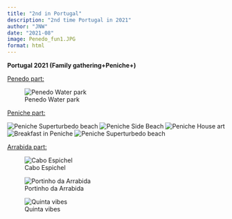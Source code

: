 ```yaml
---
title: "2nd in Portugal"
description: "2nd time Portugal in 2021"
author: "JNW"
date: "2021-08"
image: Penedo_fun1.JPG
format: html
---
```


**Portugal 2021 (Family gathering+Peniche+)**

[Penedo part:]{.underline}

![Penedo Water park](Penedo_fun1.JPG)

[Peniche part:]{.underline}

![Peniche Superturbedo beach](Peniche_beach1.jpg) ![Peniche Side Beach](Peniche_beach2.jpg) ![Peniche House art](Peniche_house.jpg) ![Breakfast in Peniche](breakfast_peniche.jpg) ![Peniche Superturbedo beach](Peniche_beach1.jpg)

[Arrabida part:]{.underline}

![Cabo Espichel](cabo_espichel.png)

![Portinho da Arrabida](portinho_da_arrabida.png)


![Quinta vibes](quinta_vibes.png){fig-alt="A small cat protecting the quinta from mice"}
